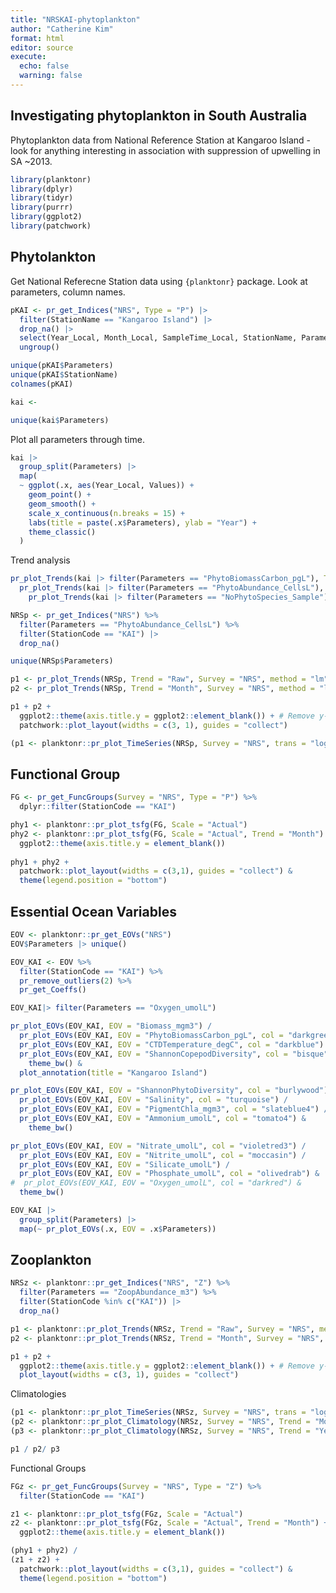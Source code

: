 ```yaml
---
title: "NRSKAI-phytoplankton"
author: "Catherine Kim"
format: html
editor: source
execute:
  echo: false
  warning: false
---
```


## Investigating phytoplankton in South Australia

Phytoplankton data from National Reference Station at Kangaroo Island - look for anything interesting in association with suppression of upwelling in SA ~2013.

```r
library(planktonr)
library(dplyr)
library(tidyr)
library(purrr)
library(ggplot2)
library(patchwork)
```

## Phytolankton

Get National Referecne Station data using `{planktonr}` package. Look at parameters, column names.

```r
pKAI <- pr_get_Indices("NRS", Type = "P") |>
  filter(StationName == "Kangaroo Island") |>
  drop_na() |>
  select(Year_Local, Month_Local, SampleTime_Local, StationName, Parameters, Values) |>
  ungroup()

unique(pKAI$Parameters)
unique(pKAI$StationName)
colnames(pKAI)
```

```r
kai <- 

unique(kai$Parameters)
```

Plot all parameters through time.

```r
kai |>
  group_split(Parameters) |>
  map(
  ~ ggplot(.x, aes(Year_Local, Values)) +
    geom_point() +
    geom_smooth() +
    scale_x_continuous(n.breaks = 15) +
    labs(title = paste(.x$Parameters), ylab = "Year") +
    theme_classic()
  )
```

Trend analysis

```r
pr_plot_Trends(kai |> filter(Parameters == "PhytoBiomassCarbon_pgL"), Trend = "Raw", Survey = "NRS", method = "lm", trans = "log10") /
  pr_plot_Trends(kai |> filter(Parameters == "PhytoAbundance_CellsL"), Trend = "Raw", Survey = "NRS", method = "lm", trans = "log10") /
    pr_plot_Trends(kai |> filter(Parameters == "NoPhytoSpecies_Sample"), Trend = "Raw", Survey = "NRS", method = "lm", trans = "log10") 
```

```r
NRSp <- pr_get_Indices("NRS") %>% 
  filter(Parameters == "PhytoAbundance_CellsL") %>% 
  filter(StationCode == "KAI") |>
  drop_na()

unique(NRSp$Parameters)

p1 <- pr_plot_Trends(NRSp, Trend = "Raw", Survey = "NRS", method = "lm", trans = "log10")
p2 <- pr_plot_Trends(NRSp, Trend = "Month", Survey = "NRS", method = "loess")

p1 + p2 + 
  ggplot2::theme(axis.title.y = ggplot2::element_blank()) + # Remove y-title from 2nd column
  patchwork::plot_layout(widths = c(3, 1), guides = "collect")
```

```r
(p1 <- planktonr::pr_plot_TimeSeries(NRSp, Survey = "NRS", trans = "log10"))
```
## Functional Group

```r
FG <- pr_get_FuncGroups(Survey = "NRS", Type = "P") %>% 
  dplyr::filter(StationCode == "KAI")

phy1 <- planktonr::pr_plot_tsfg(FG, Scale = "Actual")
phy2 <- planktonr::pr_plot_tsfg(FG, Scale = "Actual", Trend = "Month") +
  ggplot2::theme(axis.title.y = element_blank())
    
phy1 + phy2 + 
  patchwork::plot_layout(widths = c(3,1), guides = "collect") & 
  theme(legend.position = "bottom")
```
## Essential Ocean Variables

```r
EOV <- planktonr::pr_get_EOVs("NRS")
EOV$Parameters |> unique()

EOV_KAI <- EOV %>%
  filter(StationCode == "KAI") %>%
  pr_remove_outliers(2) %>% 
  pr_get_Coeffs()

EOV_KAI|> filter(Parameters == "Oxygen_umolL")
```

```r
pr_plot_EOVs(EOV_KAI, EOV = "Biomass_mgm3") /
  pr_plot_EOVs(EOV_KAI, EOV = "PhytoBiomassCarbon_pgL", col = "darkgreen") /
  pr_plot_EOVs(EOV_KAI, EOV = "CTDTemperature_degC", col = "darkblue") /
  pr_plot_EOVs(EOV_KAI, EOV = "ShannonCopepodDiversity", col = "bisque") &
    theme_bw() &
  plot_annotation(title = "Kangaroo Island")

pr_plot_EOVs(EOV_KAI, EOV = "ShannonPhytoDiversity", col = "burlywood") /
  pr_plot_EOVs(EOV_KAI, EOV = "Salinity", col = "turquoise") /
  pr_plot_EOVs(EOV_KAI, EOV = "PigmentChla_mgm3", col = "slateblue4") /
  pr_plot_EOVs(EOV_KAI, EOV = "Ammonium_umolL", col = "tomato4") &
    theme_bw() 

pr_plot_EOVs(EOV_KAI, EOV = "Nitrate_umolL", col = "violetred3") /
  pr_plot_EOVs(EOV_KAI, EOV = "Nitrite_umolL", col = "moccasin") /
  pr_plot_EOVs(EOV_KAI, EOV = "Silicate_umolL") / 
  pr_plot_EOVs(EOV_KAI, EOV = "Phosphate_umolL", col = "olivedrab") &
#  pr_plot_EOVs(EOV_KAI, EOV = "Oxygen_umolL", col = "darkred") & 
  theme_bw()
```

```r
EOV_KAI |>
  group_split(Parameters) |>
  map(~ pr_plot_EOVs(.x, EOV = .x$Parameters))
```

## Zooplankton

```r
NRSz <- planktonr::pr_get_Indices("NRS", "Z") %>% 
  filter(Parameters == "ZoopAbundance_m3") %>% 
  filter(StationCode %in% c("KAI")) |>
  drop_na()

p1 <- planktonr::pr_plot_Trends(NRSz, Trend = "Raw", Survey = "NRS", method = "lm", trans = "log10")
p2 <- planktonr::pr_plot_Trends(NRSz, Trend = "Month", Survey = "NRS", method = "loess")

p1 + p2 + 
  ggplot2::theme(axis.title.y = ggplot2::element_blank()) + # Remove y-title from 2nd column
  plot_layout(widths = c(3, 1), guides = "collect")
```

Climatologies

```r
(p1 <- planktonr::pr_plot_TimeSeries(NRSz, Survey = "NRS", trans = "log10"))
(p2 <- planktonr::pr_plot_Climatology(NRSz, Survey = "NRS", Trend = "Month", trans = "log10"))
(p3 <- planktonr::pr_plot_Climatology(NRSz, Survey = "NRS", Trend = "Year", trans = "log10"))

p1 / p2/ p3
```

Functional Groups

```r
FGz <- pr_get_FuncGroups(Survey = "NRS", Type = "Z") %>% 
  filter(StationCode == "KAI")

z1 <- planktonr::pr_plot_tsfg(FGz, Scale = "Actual")
z2 <- planktonr::pr_plot_tsfg(FGz, Scale = "Actual", Trend = "Month") +
  ggplot2::theme(axis.title.y = element_blank())

(phy1 + phy2) / 
(z1 + z2) + 
  patchwork::plot_layout(widths = c(3,1), guides = "collect") & 
  theme(legend.position = "bottom")
```

